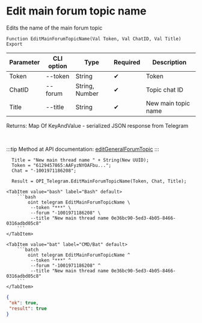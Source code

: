 ﻿---
sidebar_position: 9
description: Edit main forum topic name and other functions to work with Telegram in the Open Integration Package, a free open-source integration library for 1C:Enterprise 8, OneScript and CLI
keywords: [1C, 1С, 1С:Enterprise, 1С:Enterprise 8.3, API, Integration, Services, Exchange, OneScript, CLI, Telegram]
---


# Edit main forum topic name
 Edits the name of the main forum topic



`Function EditMainForumTopicName(Val Token, Val ChatID, Val Title) Export`

  | Parameter | CLI option | Type | Required | Description |
  |-|-|-|-|-|
  | Token | --token | String | &#x2714; | Token |
  | ChatID | --forum | String, Number | &#x2714; | Topic chat ID |
  | Title | --title | String | &#x2714; | New main topic name |

  
  Returns:  Map Of KeyAndValue - serialized JSON response from Telegram

<br/>

:::tip
Method at API documentation: [editGeneralForumTopic](https://core.telegram.org/bots/api#editgeneralforumtopic)
:::
<br/>



```bsl title="1C:Enterprise/OneScript code example"
  Title = "New main thread name " + String(New UUID);
  Token = "6129457865:AAFyzNYOAFbu...";
  Chat = "-1001971186208";
  
  Result = OPI_Telegram.EditMainForumTopicName(Token, Chat, Title);
```
 

 <Tabs>
  
    <TabItem value="bash" label="Bash" default>
        ```bash
            oint telegram EditMainForumTopicName \
             --token "***" \
             --forum "-1001971186208" \
             --title "New main thread name 0e36bc90-5ed3-4b05-8466-0316adbd05c8"
        ```
    </TabItem>
  
    <TabItem value="bat" label="CMD/Bat" default>
        ```batch
            oint telegram EditMainForumTopicName ^
             --token "***" ^
             --forum "-1001971186208" ^
             --title "New main thread name 0e36bc90-5ed3-4b05-8466-0316adbd05c8"
        ```
    </TabItem>
</Tabs>


```json title="Result"
{
 "ok": true,
 "result": true
}
```
